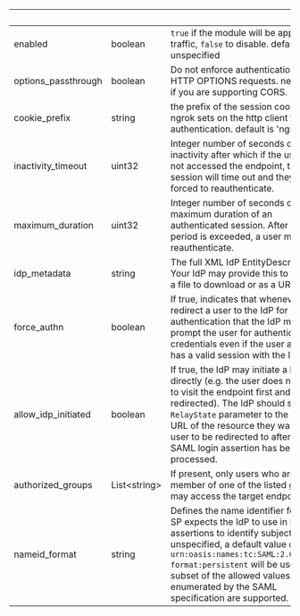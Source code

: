 
| &nbsp;              | &nbsp;             | &nbsp;                                                                                                                                                                                                                                                                                                     |
| ------------------- | ------------------ | ---------------------------------------------------------------------------------------------------------------------------------------------------------------------------------------------------------------------------------------------------------------------------------------------------------- |
| enabled             | boolean            | `true` if the module will be applied to traffic, `false` to disable. default `true` if unspecified                                                                                                                                                                                                         |
| options_passthrough | boolean            | Do not enforce authentication on HTTP OPTIONS requests. necessary if you are supporting CORS.                                                                                                                                                                                                              |
| cookie_prefix       | string             | the prefix of the session cookie that ngrok sets on the http client to cache authentication. default is 'ngrok.'                                                                                                                                                                                           |
| inactivity_timeout  | uint32             | Integer number of seconds of inactivity after which if the user has not accessed the endpoint, their session will time out and they will be forced to reauthenticate.                                                                                                                                      |
| maximum_duration    | uint32             | Integer number of seconds of the maximum duration of an authenticated session. After this period is exceeded, a user must reauthenticate.                                                                                                                                                                  |
| idp_metadata        | string             | The full XML IdP EntityDescriptor. Your IdP may provide this to you as a a file to download or as a URL.                                                                                                                                                                                                   |
| force_authn         | boolean            | If true, indicates that whenever we redirect a user to the IdP for authentication that the IdP must prompt the user for authentication credentials even if the user already has a valid session with the IdP.                                                                                              |
| allow_idp_initiated | boolean            | If true, the IdP may initiate a login directly (e.g. the user does not need to visit the endpoint first and then be redirected). The IdP should set the `RelayState` parameter to the target URL of the resource they want the user to be redirected to after the SAML login assertion has been processed. |
| authorized_groups   | List&lt;string&gt; | If present, only users who are a member of one of the listed groups may access the target endpoint.                                                                                                                                                                                                        |
| nameid_format       | string             | Defines the name identifier format the SP expects the IdP to use in its assertions to identify subjects. If unspecified, a default value of `urn:oasis:names:tc:SAML:2.0:nameid-format:persistent` will be used. A subset of the allowed values enumerated by the SAML specification are supported.        |
